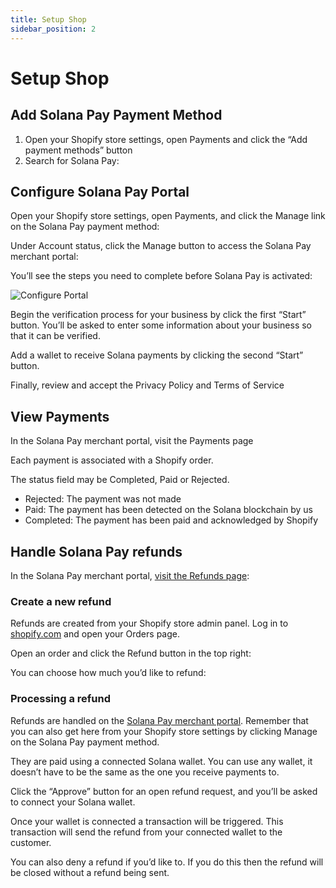 ```yaml
---
title: Setup Shop
sidebar_position: 2
---
```


# Setup Shop

## Add Solana Pay Payment Method

1. Open your Shopify store settings, open Payments and click the “Add payment methods” button
2. Search for Solana Pay:



## Configure Solana Pay Portal

Open your Shopify store settings, open Payments, and click the Manage link on the Solana Pay payment method:


Under Account status, click the Manage button to access the Solana Pay merchant portal:


You’ll see the steps you need to complete before Solana Pay is activated:

![Configure Portal](/img/setup-merchant.png)



Begin the verification process for your business by click the first “Start” button. You’ll be asked to enter some information about your business so that it can be verified.


Add a wallet to receive Solana payments by clicking the second “Start” button.



Finally, review and accept the Privacy Policy and Terms of Service



## View Payments

In the Solana Pay merchant portal, visit the Payments page


Each payment is associated with a Shopify order.

The status field may be Completed, Paid or Rejected.

- Rejected: The payment was not made
- Paid: The payment has been detected on the Solana blockchain by us
- Completed: The payment has been paid and acknowledged by Shopify


## Handle Solana Pay refunds

In the Solana Pay merchant portal, [visit the Refunds page](https://merchant.solanapay.com/refunds):

### Create a new refund

Refunds are created from your Shopify store admin panel. Log in to [shopify.com](http://shopify.com) and open your Orders page. 

Open an order and click the Refund button in the top right:

You can choose how much you’d like to refund:

### Processing a refund

Refunds are handled on the [Solana Pay merchant portal](https://merchant.solanapay.com). Remember that you can also get here from your Shopify store settings by clicking Manage on the Solana Pay payment method.

They are paid using a connected Solana wallet. You can use any wallet, it doesn’t have to be the same as the one you receive payments to. 

Click the “Approve” button for an open refund request, and you’ll be asked to connect your Solana wallet.

Once your wallet is connected a transaction will be triggered. This transaction will send the refund from your connected wallet to the customer. 


You can also deny a refund if you’d like to. If you do this then the refund will be closed without a refund being sent. 